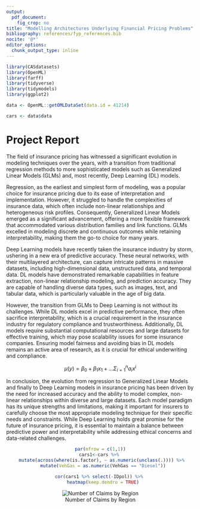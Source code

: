```yaml
---
output: 
  pdf_document:
    fig_crop: no
title: "Modelling Architectures Underlying Financial Pricing Problems"
bibliography: references/fyp_references.bib
nocite: '@*'
editor_options: 
  chunk_output_type: inline
---
```


```r
library(CASdatasets)
library(OpenML)
library(farff)
library(tidyverse)
library(tidymodels)
library(ggplot2)

data <- OpenML::getOMLDataSet(data.id = 41214)

cars <- data$data
```

# Project Report

The field of insurance pricing has witnessed a significant evolution in modeling techniques over the years, with a transition from traditional regression methods to more sophisticated models such as Generalized Linear Models (GLMs) and, most recently, Deep Learning (DL) models.

Regression, as the earliest and simplest form of modeling, was a popular choice for insurance pricing due to its ease of interpretation and implementation. However, it struggled to handle the complexities of insurance data, which often include non-linear relationships and heterogeneous risk profiles. Consequently, Generalized Linear Models emerged as a significant advancement, offering a more flexible framework that accommodated various distribution families and link functions. GLMs excelled in modeling discrete and continuous outcomes while retaining interpretability, making them the go-to choice for many years.

Deep Learning models have recently taken the insurance industry by storm, ushering in a new era of predictive accuracy. These neural networks, with their multilayered architecture, can capture intricate patterns in massive datasets, including high-dimensional data, unstructured data, and temporal data. DL models have demonstrated remarkable capabilities in feature extraction, non-linear relationship modeling, and prediction accuracy. They are capable of handling diverse data types, such as images, text, and tabular data, which is particularly valuable in the age of big data.

However, the transition from GLMs to Deep Learning is not without its challenges. While DL models excel in predictive performance, they often sacrifice interpretability, which is a crucial requirement in the insurance industry for regulatory compliance and trustworthiness. Additionally, DL models require substantial computational resources and large datasets for effective training, which may pose scalability issues for some insurance companies. Ensuring model fairness and avoiding bias in DL models remains an active area of research, as it is crucial for ethical underwriting and compliance.

$$
\mu(y) = \beta_0 + \beta_1x_1 +... \Sigma_{i=1}^na_ix^i 
$$

In conclusion, the evolution from regression to Generalized Linear Models and finally to Deep Learning models in insurance pricing has been driven by the need for increased accuracy and the ability to model complex, non-linear relationships within diverse and large datasets. Each model paradigm has its unique strengths and limitations, making it important for insurers to carefully choose the most appropriate modeling technique for their specific needs and constraints. While Deep Learning holds great promise for the future of insurance pricing, it is essential to maintain a balance between predictive power and interpretability while addressing ethical concerns and data-related challenges.

<center>

```r
par(mfrow = c(1,1))
cars1<-cars %>% 
  mutate(across(where(is.factor), ~ as.numeric(unclass(.)))) %>% 
  mutate(VehGas = as.numeric(VehGas == "Diesel"))

cor(cars1 %>% select(-IDpol)) %>% 
  heatmap(keep.dendro = TRUE)
```

</center>

<center>

![Number of Claims by Region](data/input/fig1.png)

</center>

<div id="refs"></div>